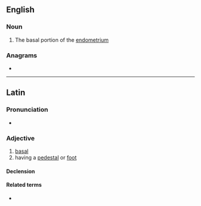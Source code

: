 ==English==

===Noun===
{{en-noun|basales}}

# The basal portion of the [[endometrium]]

===Anagrams===
* {{anagrams|en|a=aabilss|Salibas}}

----

==Latin==

===Pronunciation===
* {{la-IPA|basālis}}

===Adjective===
{{la-adj-3rd-2E|basālis|basāle}}

# [[basal]]
# having a [[pedestal]] or [[foot]]

====Declension====
{{la-adecl|basālis}}

====Related terms====
* {{l|la|basis}}